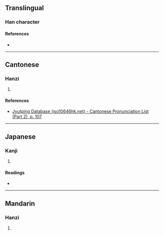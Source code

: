 {{character info/new}}
==Translingual==

===Han character===
{{Han char|rn=61|rad=心|as=05|sn=9|four=|canj=JRP|ids=⿱古心}}

====References====
* {{Han ref|kx=0380.210|dkj=10453|dj=0708.210|hdz=42279.070|uh=6018|ud=24600}}

----

==Cantonese==

===Hanzi===
{{yue-hanzi|jyut=[[gu3]], [[gwu3]]|y=gu3, gwu3}}

# {{defn|lang=yue|sort=心05}}

====References====
* [http://www.iso10646hk.net/jp/document/download.jsp Jyutping Database (iso10646hk.net) - Cantonese Pronunciation List (Part 2), p. 107]

----

==Japanese==

===Kanji===
{{ja-kanji|grade=|rs=心05}}

# {{defn|lang=ja|sort=心05}}

====Readings====
* {{ja-readings|on=[[こ]] (ko), [[く]] (ku)|kun=[[かため]] (katame), [[かたく]] (kataku)}}

----

==Mandarin==

===Hanzi===
{{cmn-hanzi|pin=[[hù]] ([[hu4]]), [[gù]] ([[gu4]])|wg=hu<sup>4</sup>, ku<sup>4</sup>}}

# {{defn|lang=cmn|sort=心05}}